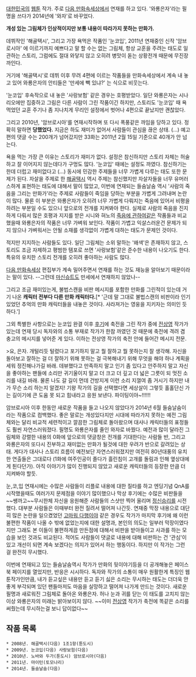 [[대한민국]]의 [[웹툰]] 작가. 주로 [[다음 만화속세상]]에서 연재를 하고 있다.
'와룡은자'라는 필명을 쓰다가 2014년에 '와자'로 바꾸었다.

'''개성 있는 그림체가 인상적이지만 보통 내용이 따라가지 못하는 만화가.'''

데뷔작인 '해골택시', 그리고 가장 욕먹은 작품인 '눈코입', 2011년 연재중인 신작 '암브로시아' 에 이르기까지 예쁘다고 말 할 수는 없는 그림체, 항상 교훈을 주려는 태도로 일관하는 스토리, 그럼에도 절대 와닿지 않고 오히려 병맛이 돋는 상황전개 때문에 무진장 까인다.

거기에 '해골택시'로 데뷔 이후 무려 4편에 이르는 작품들을 만화속세상에서 계속 내 놓고 있어 와룡은자의 안티들은 '만세에 빽 있냐?' 는 식으로 비웃는다.

'눈코입' 후속작으로 내 놓은 '사랑보험' 같은 경우는 호평받았다. 일단 와룡은자는 시나리오에만 집중하고 그림은 다른 사람이 그린 작품이긴 하지만, 스토리도 '눈코입' 때 욕먹었던 교훈 주기나 좀 지나치게 무리인 설정에서 벗어나 4편으로 끝났지만 괜찮았다.

그리고 2010년, '암브로시아'를 연재시작하며 또 다시 폭풍같은 까임을 당하고 있다. 정확히 말하면 '''당했었다.''' 지금은 하도 재미가 없어서 사람들이 관심을 끊은 상태. (...) 예고편의 댓글 수는 200개가 넘어갔지만 33화는 2011년 2월 15일 기준으로 40개가 안 넘는다. 

욕을 먹는 가장 큰 이유는 스토리가 재미가 없다. 설정은 참신하지만 스토리 자체는 허술하고 잘 이어지지 않는데다가 구멍도 많다. '눈코입' 때에는 설정도 까였다. 참신하기는 한데 더럽고 재미없다고 (...) 동시에 민감한 주제들을 너무 가볍게 다루는 태도 또한 문제가 된다. 자살을 주제로 한 [[해골택시]] 역시 주제는 참신했지만 자살자들을 너무 유머러스하게 표현하는 태도에 대해서 말이 많았고, 이번에 연재되는 들숨날숨 역시 '사람의 죽음을 그리는 만화가'라는 주제로 사람들이 죽임을 당하는 부분을 가볍게 그려내며 논란이 많다. 물론 이 부분은 와룡은자가 오히려 너무 가볍게 다뤄지는 죽음에 있어서 비평을 하려는 부분일 수도 있으니 앞으로의 전개를 지켜봐야 한다. 실제로 사람의 죽음을 진지하게 다뤄서 많은 호평과 지지를 받은 시니와 혀노의 [[죽음에 관하여]]같은 작품들과 비교했을때 와룡은자의 작품은 너무 가벼워 보인다. 작품이 가볍고 익살스러운건 문제가 되지 않으나 가벼워서는 안될 소재를 생각없이 가볍게 대하는 태도가 문제인 것이다.

적지만 지지하는 사람들도 있다. 일단 그림체는 소위 말하는 '왜색'은 존재하지 않고, 스토리도 조금 자제하고 평범한 템포로 쓰면 '사랑보험'같은 준수한 내용이 나오기도 한다. 특유의 유치한 스토리 전개를 오히려 좋아하는 사람도 많다.

[[다음 만화속세상]] 편집부가 계속 밀어주면서 연재를 하는 것도 재능을 알아보기 때문이라는 말이 있다. --그런데 [[마신슈트]]도 만세에서 연재하지 않았나--

그리고 조금 재미있는게, 불법스캔을 비판 메시지를 포함한 만화를 그린적이 있는데 거기 나온 '''캐릭터 전부다 다른 만화 캐릭터다.'''[* '근데 말 그대로 불법스캔의 비판이라 인기있었던 추억의 만화 캐릭터들을 내놓은 것이다. 사라져가는 영웅을 지키자는 의미인 듯 하다.']

그외 특별한 사항으로는 눈코입 완결 이후 [http://webtoon.daum.net/webtoon/viewer/5391 후기]에 축전을 그린 작가 중에 [[전상영]] 작가가 있는데 연재 당시 독자와의 소통 부재로 작가가 한참 까였던 것 때문에 축전에 격려 겸 충고의 메시지를 넣어준 게 있다. 이하는 전상영 작가의 축전 안에 들어간 메시지 전문.

>요, 은자. 개털리듯 털렸다고 포기하지 말고 뭘 잘하고 뭘 못하는지 잘 생각해. 자신을 돌아보고 잘하는 걸 더 잘하기 위해 못하는 걸 극복해내기 위해 무엇을 해야 하나 계획을 세워 정진해나가길 바래. 데뷰했다고 만족하지 말고 인기 좀 있다고 안주하지 말고 자신을 좋아하는 팬들에 소리만 귀기울이지 말고 더 크고 더 깊고 더 넓은 그릇이 되 멋진 소리를 내길 바래. 물론 나도 갈 길이 먼데 건방지게 이런 소리 지껄여 좀 거시기 하지만 내가 무슨 소리 하는지 알겠지! 기왕 작가의 길을 선택했다면 세상살이 그렇듯 홀홀단신 가는 길이기에 큰 도움 못 되고 힘내라고 응원 보낸다. 파이팅이야~!!!!!!

암브로시아 이후 한동안 새로운 작품을 들고 나오지 않았다가 2014년 6월 들숨날숨이라는 작품으로 컴백했다. 좋은 말로는 개성있다지만 시대에 따라가지 못하는 예전 그림체와는 달리 비교적 세련적이고 깔끔한 그림체로 돌아왔으며 대사나 캐릭터들의 표정들도 훨씬 자연스러워졌다. 필명도 와룡은자를 줄인 와자로 바꿨다. 예전과 많이 달라진 그림체와 강렬한 내용의 0화에 앞으로의 댓글창은 전개를 기대한다는 사람들 반, 그리고 와룡은자의 또다시 진부하고 재미없는 만화가 될것에 대한 우려가 반으로 갈려있는 상태. 게다가 대사나 스토리 흐름이 예전보단 자연스러워졌지만 여전히 80년대풍의 유치한 연출들은 그대로다 (1화에 여주인공이 졸다가 흘린침이 고개를 돌림과 인해 옆상대에게 튄다던가). 아직 이야기가 많이 진행되지 않았고 새로운 캐릭터들의 등장한 만큼 더 지켜봐야 할듯. 

눈,코,입 연재시에는 수많은 사람들이 리플로 내용에 대한 질타를 하고 엔딩기념 QnA를 시작했을때도 여러가지 문제점을 이야기 많이했으나 막상 후기에는 수많은 비판들을 ~~쌩까고~~무시한체 자신을 응원해준 사람들의 스샷만 찍어 올리며 [[정신승리]]를 시전했다. 대부분 사람들은 이때부터 완전 질려서 떨어져 나간듯. 연재중 막장 내용으로 대단히 많은 논란을 일으켰었던 [[고마워 다행이야]] 같은 경우도 작가가 마지막 후기에 왜 이런 불편한 작품이 나올 수 밖에 없었는지에 대한 설명과, 본인의 의도는 일부러 막장이였다지만 그래도 본 이들이 불편하게끔 만든점에 대해서 비판을 받아들이고 사과를 하는 모습을 보인 것과도 비교된다. 적어도 사람들이 댓글로 내용에 대해 비판하는 건 '관심'이 있고 개선이 되면 계속 보겠다는 의지가 있어서 하는 행동이다. 하지만 이 작가는 그런 걸 완전히 무시했다. 

이번에 연재되고 있는 들숨날숨역시 작가가 만화의 뒷이야기등을 더 공개해놓은 페이스북 페이지를 열었지만, 반응은 시시하다. 독자와 작가의 소통이 매우 원활한게 특징인 웹툰작가인만큼, 내가 듣고싶은 내용만 듣고 듣기 싫은 소리는 무시하는 태도는 더더욱 안좋게 부각되며 있던 팬들마저도 마음을 실망하고 떨어져 나가게 만드는 것이다. 새로운 필명과 새로워진 그림체로 돌아온 와룡은자. 허나 눈과 귀를 닫는 이 태도를 고치지 않는이상 와룡은자의 미래는 밝아보이지 않다. ~~이미 [[전상영]] 작가가 축전에 똑같은 소리를 써줬는데 무시하는걸 보니 답이없다~~

== 작품 목록 ==
 * 2008년. 해골택시(다음) 1조1항(툰도시)
 * 2009년. 눈코입(다음) 사랑보험(다음)
 * 2010년. 노바와 두가(툰도시) 암브로시아(다음)
 * 2011년. 마이턴(토모나리)
 * 2014년. 들숨날숨(다음)
